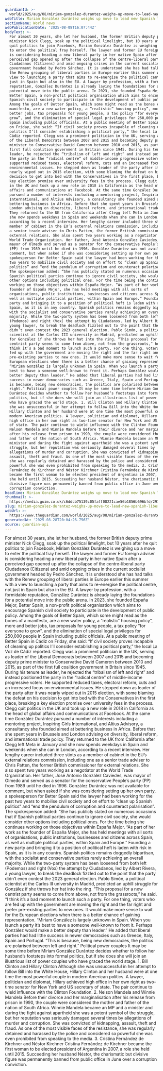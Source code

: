 ```yaml
---
guardianId: >-
  world/2025/aug/08/miriam-gonzalez-durantez-weighs-up-move-to-lead-new-spanish-liberal-party-nick-clegg
webTitle: Miriam González Durántez weighs up move to lead new Spanish liberal party
sectionName: World news
webPublicationDate: '2025-08-08T16:07:44Z'
bodyText: >-
  For almost 30 years, she let her husband, the former British deputy prime
  minister Nick Clegg, soak up the political limelight, but 10 years after he
  quit politics to join Facebook, Miriam González Durántez is weighing up a move
  to enter the political fray herself. The lawyer and former EU foreign adviser
  is considering heading a new liberal party in her native Spain after a
  perceived gap opened up after the collapse of the centre-liberal party
  Ciudadanos (Citizens) and amid ongoing crises in the current socialist
  government headed by Pedro Sánchez. It is understood she has had talks with
  the Renew grouping of liberal parties in Europe earlier this summer with a
  view to launching a party that aims to re-energise the political centre, not
  just in Spain but also in the EU. A lawyer by profession, with a formidable
  reputation, González Durántez is already laying the foundations for a
  potential move into the public arena. In 2023, she founded España Mejor,
  Better Spain, a non-profit political organisation which aims to encourage
  Spanish civil society to participate in the development of public policy.
  Among the goals of Better Spain, which some might read as the bones of a
  manifesto, are a new water policy, a “realistic” housing policy”, more and
  better jobs, tax proposals for young people, a tax policy “for everyone to
  grow”, and the elimination of special legal privileges for 250,000 people in
  Spain including public officials. At a public meeting of Better Spain in Cádiz
  on Friday, she said: “If civil society proves incapable of cleaning up
  politics I’ll consider establishing a political party,” the local La Voz de
  Cádiz reported. Clegg was a prominent politician in the UK, serving as leader
  of the Liberal Democrats between 2007 and 2015 and becoming deputy prime
  minister to Conservative David Cameron between 2010 and 2015, as part of the
  first full coalition government in Britain since 1945. During his tenure as
  leader, he rejected the “tribalism of left and right” and instead positioned
  the party in the “radical centre” of middle-income progressive voters. He
  supported reduced taxes, electoral reform, cuts and an increased focus on
  environmental issues. He stepped down as leader of the party after it was
  nearly wiped out in 2015 election, with some blaming the defeat on his
  decision to get into bed with the Conservatives in the first place, breaking a
  key election promise over university fees in the process. Clegg quit politics
  in the UK and took up a new role in 2018 in California as the head of global
  affairs and communications at Facebook. At the same time González Durántez
  pursued a number of interests including a mentoring project, Inspiring Girls
  International, and Altius Advisory, a consultancy she founded aimed at
  bettering business in Africa. Before that she spent years in Brussels and
  London advising on diversity, liberal reform, and international trade policy.
  They returned to the UK from California after Clegg left Meta in January and
  she now spends weekdays in Spain and weekends when she can in London,
  according to a recent interview. Her lengthy career included three stints as a
  member of cabinet in the EU’s external relations commission, including one as
  a senior trade adviser to Chris Patten, the former British commissioner for
  external relations. She also spent two years working as a negotiator at the
  World Trade Organization. Her father, José Antonio González Caviedes, was
  mayor of Olmedo and served as a senator for the conservative People’s party
  (PP) from 1989 until he died in 1996. González Durántez was not available for
  comment, but when asked if she was considering setting up her own party, a
  spokesperson for Better Spain said the lawyer had been working for the past
  two years to mobilise civil society and on effort to “clean up Spanish
  politics” and “end the pendulum of corruption and counteract polarisation”.
  The spokesperson added: “She has publicly stated on numerous occasions that if
  Spanish political parties continue to ignore civil society, she would consider
  other options including political ones. For the time being she continues
  working on those objectives within España Mejor. “As part of her work as the
  founder of España Mejor, she has held meetings with all sorts of
  organisations, public institutions, businesses and citizens across Spain, as
  well as multiple political parties, within Spain and Europe.” Founding a new
  party and bringing it to a position of political heft is laden with risk in
  Spain, as it is in any country. Spanish politics remains doggedly bipartisan,
  with the socialist and conservative parties rarely achieving an overall
  majority. While the two-party system has been loosened from both left
  (Podemos) and right (Vox) the attempt by Ciudadanos, led by Albert Rivera, a
  young lawyer, to break the deadlock fizzled out to the point that the party
  didn’t even contest the 2023 general election. Pablo Simón, a political
  scientist at the Carlos III university in Madrid, predicted an uphill struggle
  for González if she throws her hat into the ring. “This proposal for a new
  centrist party seems to come from above, not from the grassroots,” he said. “I
  think it’s a bad moment to launch such a party. For one thing, voters who are
  fed up with the government are moving the right and the far right and prefer
  pre-existing parties to new ones. It would make more sense to wait for the
  European elections when there is a better chance of gaining representation.
  “Miriam González is largely unknown in Spain. When you launch a party it’s
  best to have a someone well-known to front it. Perhaps González would make a
  better deputy than leader.” He added that liberal parties had had little
  success in newer democracies such as Greece, Italy, Spain and Portugal. “This
  is because, being new democracies, the politics are polarised between left and
  right.” Political power couples It may be some time before Miriam González
  Durántez decides whether to follow her husband’s footsteps into formal
  politics, but if she does she will join an illustrious list of power couples
  who have graced the world stage. 1. Bill Clinton and Hillary Clinton Although
  she was unsuccessful in her attempt to follow Bill into the White House,
  Hillary Clinton and her husband were at one time the most powerful couple in
  modern American politics. A lawyer, politician and diplomat, Hillary achieved
  high office in her own right as two-time senator for New York and US secretary
  of state. The pair continue to wield influence with the Clinton Foundation. 2.
  Nelson Mandela and Winnie Mandela Before their divorce and her marginalisation
  after his release from prison in 1990, the couple were considered the mother
  and father of the nation of South Africa. Winnie Mandela became an MP and a
  minister and during the fight against apartheid she was a potent symbol of the
  struggle, but her reputation was seriously damaged several times by
  allegations of murder and corruption. She was convicted of kidnapping,
  assault, theft and fraud. As one of the most visible faces of the resistance,
  she was regularly detained and harassed by the police and considered so
  powerful she was even prohibited from speaking to the media. 3. Cristina
  Fernández de Kirchner and Néstor Kirchner Cristina Fernández de Kirchner
  became the first woman to be elected president of Argentina in 2007, a role
  she held until 2015. Succeeding her husband Néstor, the charismatic but
  divisive figure was permanently banned from public office in June over a
  corruption conviction.
headline: Miriam González Durántez weighs up move to lead new Spanish liberal party
thumbnail: >-
  https://media.guim.co.uk/c6ddcb75139c05faff08221cae56b1856b696bfd/291_0_5120_4095/500.jpg
slug: miriam-gonzalez-durantez-weighs-up-move-to-lead-new-spanish-liberal-party
webUrl: >-
  https://www.theguardian.com/world/2025/aug/08/miriam-gonzalez-durantez-weighs-up-move-to-lead-new-spanish-liberal-party-nick-clegg
generatedAt: '2025-08-28T20:04:26.756Z'
source: guardian-api
---
```

For almost 30 years, she let her husband, the former British deputy prime minister Nick Clegg, soak up the political limelight, but 10 years after he quit politics to join Facebook, Miriam González Durántez is weighing up a move to enter the political fray herself. The lawyer and former EU foreign adviser is considering heading a new liberal party in her native Spain after a perceived gap opened up after the collapse of the centre-liberal party Ciudadanos (Citizens) and amid ongoing crises in the current socialist government headed by Pedro Sánchez. It is understood she has had talks with the Renew grouping of liberal parties in Europe earlier this summer with a view to launching a party that aims to re-energise the political centre, not just in Spain but also in the EU. A lawyer by profession, with a formidable reputation, González Durántez is already laying the foundations for a potential move into the public arena. In 2023, she founded España Mejor, Better Spain, a non-profit political organisation which aims to encourage Spanish civil society to participate in the development of public policy. Among the goals of Better Spain, which some might read as the bones of a manifesto, are a new water policy, a “realistic” housing policy”, more and better jobs, tax proposals for young people, a tax policy “for everyone to grow”, and the elimination of special legal privileges for 250,000 people in Spain including public officials. At a public meeting of Better Spain in Cádiz on Friday, she said: “If civil society proves incapable of cleaning up politics I’ll consider establishing a political party,” the local La Voz de Cádiz reported. Clegg was a prominent politician in the UK, serving as leader of the Liberal Democrats between 2007 and 2015 and becoming deputy prime minister to Conservative David Cameron between 2010 and 2015, as part of the first full coalition government in Britain since 1945. During his tenure as leader, he rejected the “tribalism of left and right” and instead positioned the party in the “radical centre” of middle-income progressive voters. He supported reduced taxes, electoral reform, cuts and an increased focus on environmental issues. He stepped down as leader of the party after it was nearly wiped out in 2015 election, with some blaming the defeat on his decision to get into bed with the Conservatives in the first place, breaking a key election promise over university fees in the process. Clegg quit politics in the UK and took up a new role in 2018 in California as the head of global affairs and communications at Facebook. At the same time González Durántez pursued a number of interests including a mentoring project, Inspiring Girls International, and Altius Advisory, a consultancy she founded aimed at bettering business in Africa. Before that she spent years in Brussels and London advising on diversity, liberal reform, and international trade policy. They returned to the UK from California after Clegg left Meta in January and she now spends weekdays in Spain and weekends when she can in London, according to a recent interview. Her lengthy career included three stints as a member of cabinet in the EU’s external relations commission, including one as a senior trade adviser to Chris Patten, the former British commissioner for external relations. She also spent two years working as a negotiator at the World Trade Organization. Her father, José Antonio González Caviedes, was mayor of Olmedo and served as a senator for the conservative People’s party (PP) from 1989 until he died in 1996. González Durántez was not available for comment, but when asked if she was considering setting up her own party, a spokesperson for Better Spain said the lawyer had been working for the past two years to mobilise civil society and on effort to “clean up Spanish politics” and “end the pendulum of corruption and counteract polarisation”. The spokesperson added: “She has publicly stated on numerous occasions that if Spanish political parties continue to ignore civil society, she would consider other options including political ones. For the time being she continues working on those objectives within España Mejor. “As part of her work as the founder of España Mejor, she has held meetings with all sorts of organisations, public institutions, businesses and citizens across Spain, as well as multiple political parties, within Spain and Europe.” Founding a new party and bringing it to a position of political heft is laden with risk in Spain, as it is in any country. Spanish politics remains doggedly bipartisan, with the socialist and conservative parties rarely achieving an overall majority. While the two-party system has been loosened from both left (Podemos) and right (Vox) the attempt by Ciudadanos, led by Albert Rivera, a young lawyer, to break the deadlock fizzled out to the point that the party didn’t even contest the 2023 general election. Pablo Simón, a political scientist at the Carlos III university in Madrid, predicted an uphill struggle for González if she throws her hat into the ring. “This proposal for a new centrist party seems to come from above, not from the grassroots,” he said. “I think it’s a bad moment to launch such a party. For one thing, voters who are fed up with the government are moving the right and the far right and prefer pre-existing parties to new ones. It would make more sense to wait for the European elections when there is a better chance of gaining representation. “Miriam González is largely unknown in Spain. When you launch a party it’s best to have a someone well-known to front it. Perhaps González would make a better deputy than leader.” He added that liberal parties had had little success in newer democracies such as Greece, Italy, Spain and Portugal. “This is because, being new democracies, the politics are polarised between left and right.” Political power couples It may be some time before Miriam González Durántez decides whether to follow her husband’s footsteps into formal politics, but if she does she will join an illustrious list of power couples who have graced the world stage. 1. Bill Clinton and Hillary Clinton Although she was unsuccessful in her attempt to follow Bill into the White House, Hillary Clinton and her husband were at one time the most powerful couple in modern American politics. A lawyer, politician and diplomat, Hillary achieved high office in her own right as two-time senator for New York and US secretary of state. The pair continue to wield influence with the Clinton Foundation. 2. Nelson Mandela and Winnie Mandela Before their divorce and her marginalisation after his release from prison in 1990, the couple were considered the mother and father of the nation of South Africa. Winnie Mandela became an MP and a minister and during the fight against apartheid she was a potent symbol of the struggle, but her reputation was seriously damaged several times by allegations of murder and corruption. She was convicted of kidnapping, assault, theft and fraud. As one of the most visible faces of the resistance, she was regularly detained and harassed by the police and considered so powerful she was even prohibited from speaking to the media. 3. Cristina Fernández de Kirchner and Néstor Kirchner Cristina Fernández de Kirchner became the first woman to be elected president of Argentina in 2007, a role she held until 2015. Succeeding her husband Néstor, the charismatic but divisive figure was permanently banned from public office in June over a corruption conviction.
